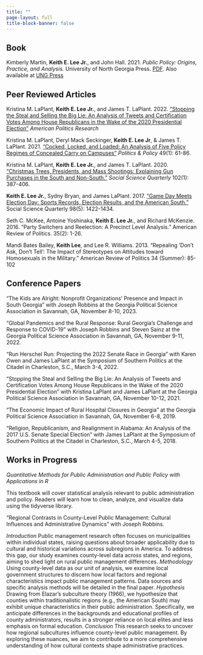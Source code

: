 ```yaml
---
title: ""
page-layout: full
title-block-banner: false
---
```


## Book

Kimberly Martin, **Keith E. Lee Jr.**, and John Hall. 2021. *Public Policy: Origins, Practice, and Analysis.* University of North Georgia Press.  [PDF](research/pubpolicy.pdf). Also available at [UNG Press](https://ung.edu/university-press/books/public-policy.php)


## Peer Reviewed Articles

Kristina M. LaPlant, __Keith E. Lee Jr.__, and James T. LaPlant. 2022. ["Stopping the Steal and Selling the Big Lie: An Analysis of Tweets and Certification Votes Among House Republicans in the Wake of the 2020 Presidential Election"](research/stopsteal.pdf) _American Politics Research_

Kristina M. LaPlant, Deryl Mack Seckinger, __Keith E. Lee Jr__, & James T. LaPlant. 2021. ["Cocked, Locked, and Loaded: An Analysis of Five Policy Regimes of Concealed Carry on Campuses"](research/campuscarry.pdf) _Politics & Policy_ 49(1): 61-86.  

Kristina M. LaPlant, **Keith E. Lee Jr.**, and James T. LaPlant. 2020. [“Christmas Trees, Presidents,
and Mass Shootings: Explaining Gun Purchases in the South and Non-South.”](research/xmastrees.pdf) _Social Science
Quarterly_ 102(1): 387-406.  


**Keith E. Lee Jr.**, Sydny Bryan, and James LaPlant. 2017. [“Game Day Meets Election Day: Sports
Records, Election Results, and the American South.”](research/collegefootball.pdf) Social Science Quarterly 98(5): 1422-1434.  

Seth C. McKee, Antoine Yoshinaka, **Keith E. Lee Jr.**, and Richard McKenzie. 2016. “Party Switchers and Reelection: A Precinct Level Analysis.” American Review of Politics. 35(2): 1-26.  

Mandi Bates Bailey, **Keith Lee**, and Lee R. Williams. 2013. “Repealing ‘Don’t Ask, Don’t Tell’:
The Impact of Stereotypes on Attitudes toward Homosexuals in the Military.” American Review
of Politics 34 (Summer): 85-102

## Conference Papers

"The Kids are Alright: Nonprofit Organizations’ Presence and Impact in South Georgia" with Joseph Robbins at the Georgia Political Science Association in Savannah, GA, November 8-10, 2023.

"Global Pandemics and the Rural Response: Rural Georgia’s Challenge and Response to COVID-19" with Joseph Robbins and Steven Sainz at the Georgia Political Science Association in Savannah, GA, November 9-11, 2022.

“Run Herschel Run: Projecting the 2022 Senate Race in Georgia” with Karen Owen and James LaPlant at the Symposium of Southern Politics at the Citadel in Charleston, S.C., March 3-4, 2022.
 
“Stopping the Steal and Selling the Big Lie: An Analysis of Tweets and Certification Votes Among House Republicans in the Wake of the 2020 Presidential Election” with Kristina LaPlant and James LaPlant at the Georgia Political Science Association in Savannah, GA, November 10-12, 2021.
 
“The Economic Impact of Rural Hospital Closures in Georgia” at the Georgia Political Science Association in Savannah, GA, November 6-8, 2019.
 
“Religion, Republicanism, and Realignment in Alabama: An Analysis of the 2017 U.S. Senate Special Election” with James LaPlant at the Symposium of Southern Politics at the Citadel in Charleston, S.C., March 4-5, 2018.

## Works in Progress

_Quantitative Methods for Public Administration and Public Policy with Applications in R_

This textbook will cover statistical analysis relevant to public administration and policy. Readers will learn how to clean, analyze, and visualize data using the tidyverse library. 

"Regional Contrasts in County-Level Public Management: Cultural Influences and Administrative Dynamics" with Joseph Robbins. 

_Introduction_ Public management research often focuses on municipalities within individual states, raising questions about broader applicability due to cultural and historical variations across subregions in America. To address this gap, our study examines county-level data across states, and regions, aiming to shed light on rural public management differences. _Methodology_ Using county-level data as our unit of analysis, we examine local government structures to discern how local factors and regional characteristics impact public management patterns. Data sources and specific analysis methods will be detailed in the final paper. _Hypothesis_ Drawing from Elazar's subculture theory (1966), we hypothesize that counties within traditionalistic regions (e.g., the American South) may exhibit unique characteristics in their public administration. Specifically, we anticipate differences in the backgrounds and educational profiles of county administrators, results in a stronger reliance on local elites and less emphasis on formal education. _Conclusion_ This research seeks to uncover how regional subcultures influence county-level public management. By exploring these nuances, we aim to contribute to a more comprehensive understanding of how cultural contexts shape administrative practices.











